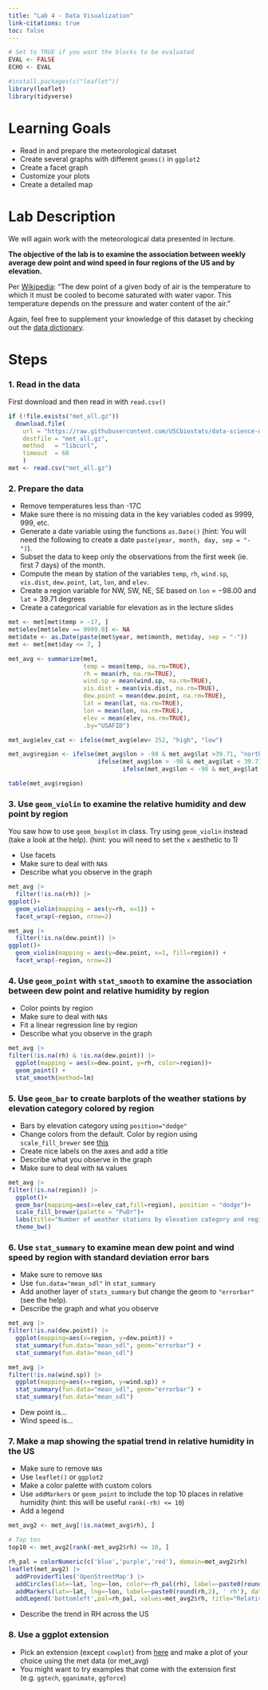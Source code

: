 ```yaml
---
title: "Lab 4 - Data Visualization"
link-citations: true
toc: false
---
```


```r
# Set to TRUE if you want the blocks to be evaluated 
EVAL <- FALSE
ECHO <- EVAL
```


```r
#install.packages(c("leaflet"))
library(leaflet)
library(tidyverse)
```

# Learning Goals

- Read in and prepare the meteorological dataset
- Create several graphs with different `geoms()` in `ggplot2`
- Create a facet graph
- Customize your plots
- Create a detailed map


# Lab Description

We will again work with the meteorological data presented in lecture.

**The objective of the lab is to examine the association between weekly average dew point and wind speed in four regions of the US and by elevation.**

Per [Wikipedia](https://en.wikipedia.org/wiki/Dew_point): "The dew point of a
given body of air is the temperature to which it must be cooled to become
saturated with water vapor. This temperature depends on the pressure and water
content of the air."

Again, feel free to supplement your knowledge of this dataset by checking out
the [data
dictionary](https://github.com/USCbiostats/data-science-data/blob/master/02_met/met-datadictionary.pdf).


# Steps

### 1. Read in the data

First download and then read in with `read.csv()`

```r
if (!file.exists("met_all.gz"))
  download.file(
    url = "https://raw.githubusercontent.com/USCbiostats/data-science-data/master/02_met/met_all.gz",
    destfile = "met_all.gz",
    method   = "libcurl",
    timeout  = 60
    )
met <- read.csv("met_all.gz")
```

### 2. Prepare the data

- Remove temperatures less than -17C
- Make sure there is no missing data in the key variables coded as 9999, 999, etc.
- Generate a date variable using the functions `as.Date()` (hint: You will need the following to create a date `paste(year, month, day, sep = "-")`).
- Subset the data to keep only the observations from the first week (ie. first 7 days) of the month.
- Compute the mean by station of the variables `temp`, `rh`, `wind.sp`, `vis.dist`, `dew.point`, `lat`,
`lon`, and `elev`.
- Create a region variable for NW, SW, NE, SE based on `lon` = $-98.00$ and `lat` = $39.71$ degrees
- Create a categorical variable for elevation as in the lecture slides

```r
met <- met[met$temp > -17, ]
met$elev[met$elev == 9999.0] <- NA
met$date <- as.Date(paste(met$year, met$month, met$day, sep = "-"))
met <- met[met$day <= 7, ]

met_avg <- summarize(met,
                     temp = mean(temp, na.rm=TRUE), 
                     rh = mean(rh, na.rm=TRUE),
                     wind.sp = mean(wind.sp, na.rm=TRUE), 
                     vis.dist = mean(vis.dist, na.rm=TRUE),
                     dew.point = mean(dew.point, na.rm=TRUE),
                     lat = mean(lat, na.rm=TRUE),
                     lon = mean(lon, na.rm=TRUE),
                     elev = mean(elev, na.rm=TRUE),
                     .by="USAFID")

met_avg$elev_cat <- ifelse(met_avg$elev> 252, "high", "low")

met_avg$region <- ifelse(met_avg$lon > -98 & met_avg$lat >39.71, "north east",
                         ifelse(met_avg$lon > -98 & met_avg$lat < 39.71, "south east",
                                ifelse(met_avg$lon < -98 & met_avg$lat >39.71, "north west", "south west")))

table(met_avg$region)

```

### 3. Use `geom_violin` to examine the relative humidity and dew point by region

You saw how to use `geom_boxplot` in class. Try using `geom_violin` instead (take a look at the help).
(hint: you will need to set the `x` aesthetic to 1)

- Use facets
- Make sure to deal with `NA`s
- Describe what you observe in the graph

```r
met_avg |>
  filter(!is.na(rh)) |>
ggplot()+
  geom_violin(mapping = aes(y=rh, x=1)) +
  facet_wrap(~region, nrow=2)

met_avg |>
  filter(!is.na(dew.point)) |>
ggplot()+
  geom_violin(mapping = aes(y=dew.point, x=1, fill=region)) +
  facet_wrap(~region, nrow=2)
```


### 4. Use `geom_point` with `stat_smooth` to examine the association between dew point and relative humidity by region

- Color points by region
- Make sure to deal with `NA`s
- Fit a linear regression line by region
- Describe what you observe in the graph

```r
met_avg |>
filter(!is.na(rh) & !is.na(dew.point)) |>
  ggplot(mapping = aes(x=dew.point, y=rh, color=region))+
  geom_point() + 
  stat_smooth(method=lm)
```


### 5. Use `geom_bar` to create barplots of the weather stations by elevation category colored by region

- Bars by elevation category using `position="dodge"`
- Change colors from the default. Color by region using `scale_fill_brewer` see [this](http://rstudio-pubs-static.s3.amazonaws.com/5312_98fc1aba2d5740dd849a5ab797cc2c8d.html)
- Create nice labels on the axes and add a title
- Describe what you observe in the graph
- Make sure to deal with `NA` values

```r
met_avg |>
filter(!is.na(region)) |>
  ggplot()+
  geom_bar(mapping=aes(x=elev_cat,fill=region), position = "dodge")+
  scale_fill_brewer(palette = "PuOr")+
  labs(title="Number of weather stations by elevation category and region", x="Elevation Category", y= "Count")+
  theme_bw()

```

### 6. Use `stat_summary` to examine mean dew point and wind speed by region with standard deviation error bars

- Make sure to remove `NA`s
- Use `fun.data="mean_sdl"` in `stat_summary`
- Add another layer of `stats_summary` but change the geom to `"errorbar"` (see the help).
- Describe the graph and what you observe

```r
met_avg |>
filter(!is.na(dew.point)) |>
  ggplot(mapping=aes(x=region, y=dew.point)) +
  stat_summary(fun.data="mean_sdl", geom="errorbar") +
  stat_summary(fun.data="mean_sdl")

met_avg |>
filter(!is.na(wind.sp)) |>
  ggplot(mapping=aes(x=region, y=wind.sp)) +
  stat_summary(fun.data="mean_sdl", geom="errorbar") +
  stat_summary(fun.data="mean_sdl")
```

- Dew point is...
- Wind speed is...

### 7. Make a map showing the spatial trend in relative humidity in the US

- Make sure to remove `NA`s
- Use `leaflet()` or `ggplot2`
- Make a color palette with custom colors
- Use `addMarkers` or `geom_point` to include the top 10 places in relative humidity (hint: this will be useful `rank(-rh) <= 10`)
- Add a legend

```r
met_avg2 <- met_avg[!is.na(met_avg$rh), ]

# Top ten
top10 <- met_avg2[rank(-met_avg2$rh) <= 10, ]

rh_pal = colorNumeric(c('blue','purple','red'), domain=met_avg2$rh)
leaflet(met_avg2) |>
  addProviderTiles('OpenStreetMap') |>
  addCircles(lat=~lat, lng=~lon, color=~rh_pal(rh), label=~paste0(round(rh,2), ' rh'), opacity=1,fillOpacity=1, radius=500) |>
  addMarkers(lat=~lat, lng=~lon, label=~paste0(round(rh,2), ' rh'), data = top10) |>
  addLegend('bottomleft',pal=rh_pal, values=met_avg2$rh, title="Relative Humidity", opacity=1)

```

- Describe the trend in RH across the US

### 8. Use a ggplot extension

- Pick an extension (except `cowplot`) from [here](https://exts.ggplot2.tidyverse.org/gallery/) and make a plot of your choice using the met data (or met_avg)
- You might want to try examples that come with the extension first (e.g. `ggtech`, `gganimate`, `ggforce`)

